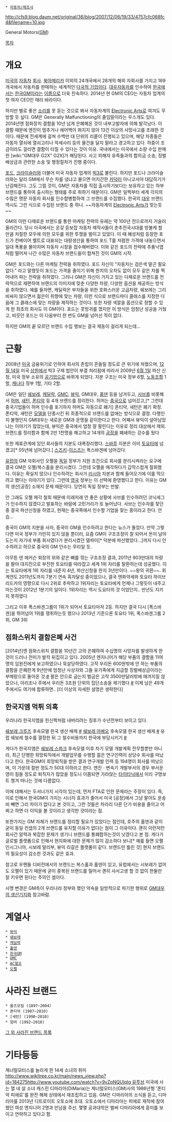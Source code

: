  * [[자동차/제조사]]

http://cfs9.blog.daum.net/original/36/blog/2007/12/06/19/33/4757cfc068fc4&filename=10.jpg

General Motors([[GM]])

[[목차]]

= 개요 =
[[미국]]의 [[자동차]] [[회사]]. [[북아메리카]] 이외의 24개국에서 28개의 해외 자회사를 가지고 169개국에서 자동차를 판매하는 세계적인 [[다국적 기업]]이다. [[대우자동차]]를 인수하여 [[대한민국|한국]]에서는 [[한국GM]]이라는 [[이름]]으로 더욱 친숙하다. 2014년 현 GM의 CEO는 자동차 업계의 첫 여자 CEO인 매리 바라이다. 

하지만 별로 좋은 [[소리]]를 못 듣는 것으로 봐서 자동차계의 [[Electronic Arts]]로 여겨도 무방할 듯 싶다. GM은 Generally Malfunctioning의 줄임말이라는 우스개도 있다. 2014년엔 점화장치 결함을 10년 넘게 은폐해온 것이 내부고발자에 의해 발각났다. 이 결함 때문에 엔진이 멈추거나 에어백이 펴지지 않아 13건 이상의 사망사고를 초래한 것이다. 때문에 전세계에 걸쳐 수백만 대 단위의 리콜이 진행되고 있으며, 해당 차종들은 자동차 열쇠에 열쇠고리나 악세사리 등의 물건을 달지 말라고 경고하고 있다. 하중이 조금이라도 걸리면 결함이 터질 수 있다는 것이 이유. 국내에서는 미국에서 소량 수입 판매한 [wiki:"GM대우 G2X" G2X]가 해당된다. 사고 피해자 유족들과의 합의금 소송, 징벌배상금과 관련한 소송 및 행정절차가 진행 중이다.

[[포드]], [[크라이슬러]]와 더불어 미국 자동차 업계의 [[빅3]]로 불린다. 하지만 포드나 크라이슬러와는 달리 GM에서 무슨 차를 냈냐고 물으면 어지간한 [[카덕]]이 아니고서야 대답하기가 난감해진다. 그도 그럴 것이, GM은 자동차를 직접 출시하기보다는 보유하고 있는 하부 브랜드를 통하여 출시하는 형태를 주로 취하기 때문이다. GM은 일찍부터 세계 각지의 수많은 명문 자동차 회사를 인수합병함하여 그 브랜드를 수집했다. 한국의 [[대우]] 브랜드 역시도 그런 식으로 수집된 브랜드 중 하나. ~~자동차계의 [[Electronic Arts]]가 맞는듯~~

GM의 이런 다채로운 브랜드를 통한 마케팅 전략의 유래는 약 100년 전으로까지 거슬러 올라간다. 당시 미국에서는 온갖 듣보잡 자동차 제작사들이 춘추전국시대를 방불케 할 만큼 처절한 모두에 의한 모두를 위한 투쟁을 벌이고 있었다. 이 때 혜성처럼 등장한 포드가 컨베이어 벨트로 대표되는 대량생산을 통하여 포드 T를 저렴한 가격에 내놓으면서 일대 폭풍을 몰아치며 자동차 시장을 접수해버렸다. 이와 같은 포드의 전략에 추풍낙엽처럼 떨어져 나간 수많은 자동차 브랜드들이 합쳐진 것이 GM의 시작.

GM은 포드와는 다른 마케팅 전략을 취하였다. 포드 자신이 "자동차는 검은색 말곤 필요없다." 라고 말했듯이 포드는 가격을 줄이기 위해 한치의 오차도 없이 모두 같은 차를 찍어내어 파는 전략을 취하였다. 그러나 GM은 자신이 가지고 있는 다채로운 브랜드를 전략적으로 재편하여 브랜드의 이미지에 맞춘 다양한 차량, 다양한 옵션을 제공하는 방식을 취하였다. 예를 들자면, 캐딜락은 부자들을 위한 호화스러운 고급차량, 쉐보레는 그리 비싸지 않으면서 젊은이 취향에 맞는 차량, 이런 식으로 브랜드마다 클래스를 지정한 다음에 그 클래스에 맞는 차량을 제작하는 것이다. 또한 차량 색깔을 옵션으로 정할 수 있게 한 최초의 회사도 이 GM이다. 포드는 콧방귀를 꼈지만 이 방식은 엄청난 성공을 거뒀고, 비웃던 포드는 이 다음부터 한 번도 GM을 넘어선 적이 없다.

하지만 GM의 끝 모르던 브랜드 수집 행보는 결국 제동이 걸리게 되는데...

= 근황 =
2008년 [[미국]] 금융위기로 인하여 회사의 존립이 흔들릴 정도로 큰 위기에 처했으며, [[12월 14일]] 미국 [[상원]]에서 빅3 구제 법안이 부결 처리됨에 따라서 2009년 [[6월 1일]] 파산 신청, 미국 정부 소유의 [[공기업]]으로 바뀌게 되었다. 지분 구조는 미국 정부 6할, [[노동조합]] 1할, [[캐나다]] 정부 1할, 기타 2할.

GM은 일단 [[쉐보레]], [[캐딜락]], [[GMC]], [[뷰익]], GM대우, [[홀덴]] 등을 남겨두고, [[사브]]를 비롯해서 [[허머]], [[새턴]], [[폰티악]] 등 4개 브랜드를 정리한다. 허머는 [[중국]]으로 넘어갔고,[* 그런데 중국기업들이 허머 인수를 포기하자 허머도 자동으로 폐기] 폰티악, 새턴은 폐기 확정. 폰티악, 새턴은 [[모델]]을 단종시킨 뒤 최종적으로 브랜드를 없애는 방식으로 결정. 다행인지 불행인지 GM대우는 새로운 GM과 운명을 같이한다고 한다. 어째서 뷰익이 살아남았냐는 이야기가 많았는데, 뷰익은 중국에서 엄청 잘 팔린다는 이유로 정리 대상에서 제외. 브랜드를 정리함과 함께 2만 1천명을 해고하고 14개의 [[공장]]을 폐쇄하는 강수를 뒀다

또한 제휴관계에 있던 회사들의 지분도 대폭정리했다. [[스바루]] 지분은 이미 [[토요타]]에 넘겼고[* 05년에 넘어갔다.]  [[스즈키]]-[[이스즈]]는 폭스바겐에 넘어갔다.

[[유럽]]의 GM 자회사인 오펠을 [[독일]] 정부가 지원 조건으로 회사를 분리시켜라는 요구에 결국 GM은 오펠/복스홀을 분리시켰다. 그런데 오펠을 매각하다가 갑작스럽게 철회했다. 이유는 확실치 않으나 인수하려는 회사가 [[러시아]] 자본과 함께 들어오기에 이를 막으려고 했다는 이야기가 있다. 그런데 [[영국]] 정부는 이 선택에 환영했다고 한다. 이유는 GM의 생산[공장] 소재지 문제 때문이다. 당연히 독일 정부는 반발.

안 그래도 오펠 매각 철회 때문에 이래저래 안 좋은 상황에 사브를 인수하려던 코닉세그가 인수하지 않겠다고 발표하는 바람에 고민거리가 또 늘어났다. 사브는 인수자를 찾던중 결국 파산신청을 하였고, 현재는 중국쪽에서 인수할 기업을 찾는 중이라고 한다. 안습...

중국이 GM의 지분을 사자, 중국이 GM을 인수하려고 한다는 뉴스가 돌았다. 만약 그렇다면 미국 정부가 가만히 있지 않을 뿐더러, 요즘 GM이 구조조정이 잘 되어서 돈이 남아도는지 자기네 부품 회사였다가 분리시켰던 델파이[* 덕분에 파산했었다...]까지 다시 인수하려고 하므로 중국의 GM 인수는 무리일 듯.

아무튼 댄 에커슨 회장의 위와 같은 뼈를 깎는 구조조정 결과, 2011년 903만대의 차량을 팔아 대지진으로 부진한 토요타를 따라잡고 세계 1위 자리를 탈환하는데 성공했다. 이는 토요타에게 1위 자리를 내준지 4년, 파산신청을 한지 3년만이다. ~~왕의 귀환~~. 회계연도 2011년도까지 7분기 연속 흑자달성 중이었으나, 결국 엔화약세와 토요타 하이브리드카의 영향으로 다시 2위로 추락하고 1위자리는 토요타에게 언제나 그렇듯이 내주고 마는것이 2012년 1분기의 일이다. 1위자리는 역시 도요타의 것 이었던지.. 반년도 지키지 못하였다 

그리고 이후 폭스바겐그룹이 1위가 되어서 토요타마저 2등. 하지만 결국 다시 [폭스바겐]을 뛰어넘어 1위를 쟁취하는듯 했으나 2013년 기준으론 토요타 1위, 폭스바겐그룹 2위, GM 3위

== 점화스위치 결함은폐 사건 ==
[2014년]엔 점화스위치 결함을 10년간 고의 은폐하여 수십명의 사망자를 발생하게 한 것이 드러나 전미가 발칵 뒤집히고 있다. 2005년 엔지니어가 해당 부품의 결함을 11여명의 임원진에게 보고하였으나 묵살당하였다. 고작 우리돈 600원밖에 안 하는 부품의 결함을 은폐한게 9년만에 엄청난 사상자와 그들 유가족에게 지급할 징벌배상금이라는 부메랑으로 돌아온 것.[http://www.businesspost.co.kr/news/quickViewArticleView.html?idxno=3296 #] 팔은 안으로 굽는지 벌금은 고작 3500만달러밖에 매겨지질 않았으나, 아리조나 주에서 우리돈 3조원 단위의 집단소송을 제기했다 [http://m2.news1.kr/news/category/?detail&1965748&36 #] 이제 남은 49개 주에서도 여기에 합류하면.. [더 이상의 자세한 설명은 생략한다]

== 한국지엠 먹튀 의혹 ==
우리나라 한국지엠을 헌신짝처럼 내버리려는 징후가 수년전부터 보이고 있다.

[[쉐보레 크루즈]] 후속모델 한국 생산 배제 [http://news1.kr/articles/883168 #]
[[쉐보레 아베오]] 후속모델 한국 생산 배제 [http://www.asiae.co.kr/news/view.htm?idxno=2013060509421736754 #]
유럽 쉐보레 철수를 결정한 뒤 그 철수비용까지 한국에 부담시키기 [http://car.donga.com/home/3/all/20140321/61882831/2 #]

게다가 한국지엠은 [[쉐보레 스파크]] 후속모델 이후 차기 모델 개발계획 전무할뿐만 아니라, 최근 단행한 희망퇴직에서 개발업무를 수행할 젊은 연구인력이 상당수 회사를 떠났다고 한다. 한국GM이 희망퇴직을 받은 결과 연구개발 인력 등 194명이 회사를 떠났으며, 이 가운데 절반 정도가 50대 이하라고 한다. 엔진ㆍ변속기 개발부서의 경우 부서운영이 힘들 정도로 퇴직자가 많았을 정도니 이쯤되면 가라앉는 [[타이타닉]]에서 미리 구명보트 챙겨 떠나는 것에 다름없다.

이에 대해서는 두서너가지 시각이 있는데, 먼저 FTA로 인한 문제라는 주장이 있다. 즉, 이로 인해서 한국GM이 가지는 시너지 효과가 줄어서 미국 [공장]에서 그냥 팔아도 운송비 빼면 그리 차이가 없다고 본 것이고, 그런 것들은 차라리 다른 단가 비용을 줄이고 어쩌고 하면 더 이익을 볼 것이라고 생각한 것이라는 점. 

또한가지는 GM 자체가 브랜드를 정리할 필요가 있었다는 점인데, 호주의 홀덴과 같이 굳이 동일 컨셉의 2개 브랜드를 유지할 이유가 없다는 점이 그 이유이다. 괜히 이런저런 회사간 알력과 복잡한 문제가 생기니 브랜드를 통폐합하는것이 낫겠다고 본 점. 게다가 글로벌 플랫폼으로 인해서 현지화에 대한 문제가 많이 감소하다 보니[* 예를 들면 오펠 인시그니아, 시보레 말리부, 뷰익 리갈은 플랫폼이 같다. 브랜드만 틀린 것] 현지 브랜드의 필요성이 감소한 것과도 같은 효과. 

참고로 우핸들 디비전에서의 브랜드는 복스홀과 홀덴이 있고, 유럽에서는 시보레가 없어도 오펠이 있기 때문에 굳이 중복된 브랜드를 밀어서 괜히 사서고생 할 것 없이 한둘만 잘 키우면 된다는 주의인 셈이다. 

사명 변경은 GM측이 우리나라 정부와 했던 약속을 일방적으로 파기한 행위로 [[쉐보레#s-4.2|GM대우의 생산기지화]] 참고바람.

= 계열사 =
 * [[뷰익]]
 * [[쉐보레]]
 * [[캐딜락]]
 * [[홀덴]]
 * [[한국GM]]
 * [[GMC]]
 * [[AC델코]]
 * [[오펠]]

= 사라진 브랜드 =
 * 올즈모빌 (1897~2004)
 * 폰티악 (1907~2010)
 * [새턴] (1990~2010)
 * 험머 (1992~2010)
[http://en.wikipedia.org/wiki/General_Motors#Discontinued_brands 그 외 사라진 브랜드 목록]

= 기타등등 =
제너럴모터스를 놀라게 한 14세 소녀의 취미[[http://www.wikitree.co.kr/main/news_view.php?id=184275]][[http://www.youtube.com/watch?v=9vZpNQUIqIg 유투브]]
미국에 사는 열 네 살 소녀 캐스린 디마리아(DiMaria)는 제너럴모터스(GM)사의 1986년형 '폰티악 피에로'를 완전 해체 상태에서 재조립하고 있음. GM은 디마리아의 소식을 듣고, 디마리아를 2013년 디트로이트 오토쇼에 초대. 오토쇼에서 디마리아는 피에로 제작에 참여했던 여성 엔지니어 2명과 만남을 주선.  몇몇 공과대학은 벌써 디마리아에게 흥미를 보이고 연락하고 있다고 함. 
